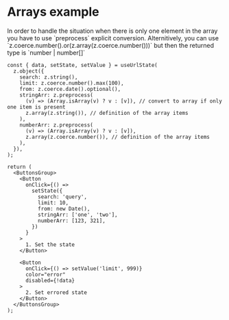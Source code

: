 
# Arrays example

<Callout>
  In order to handle the situation when there is only one element in the array
  you have to use `preprocess` explicit conversion. Alternitively, you can use
  `z.coerce.number().or(z.array(z.coerce.number()))` but then the returned type
  is `number | number[]`
</Callout>

```tsx {6-13} copy
const { data, setState, setValue } = useUrlState(
  z.object({
    search: z.string(),
    limit: z.coerce.number().max(100),
    from: z.coerce.date().optional(),
    stringArr: z.preprocess(
      (v) => (Array.isArray(v) ? v : [v]), // convert to array if only one item is present
      z.array(z.string()), // definition of the array items
    ),
    numberArr: z.preprocess(
      (v) => (Array.isArray(v) ? v : [v]),
      z.array(z.coerce.number()), // definition of the array items
    ),
  }),
);

return (
  <ButtonsGroup>
    <Button
      onClick={() =>
        setState({
          search: 'query',
          limit: 10,
          from: new Date(),
          stringArr: ['one', 'two'],
          numberArr: [123, 321],
        })
      }
    >
      1. Set the state
    </Button>

    <Button
      onClick={() => setValue('limit', 999)}
      color="error"
      disabled={!data}
    >
      2. Set errored state
    </Button>
  </ButtonsGroup>
);
```

<Arrays />
